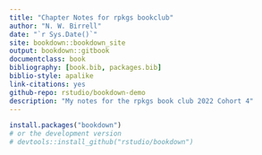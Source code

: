 ```yaml
---
title: "Chapter Notes for rpkgs bookclub"
author: "N. W. Birrell"
date: "`r Sys.Date()`"
site: bookdown::bookdown_site
output: bookdown::gitbook
documentclass: book
bibliography: [book.bib, packages.bib]
biblio-style: apalike
link-citations: yes
github-repo: rstudio/bookdown-demo
description: "My notes for the rpkgs book club 2022 Cohort 4"
---
```


```r
install.packages("bookdown")
# or the development version
# devtools::install_github("rstudio/bookdown")
```
